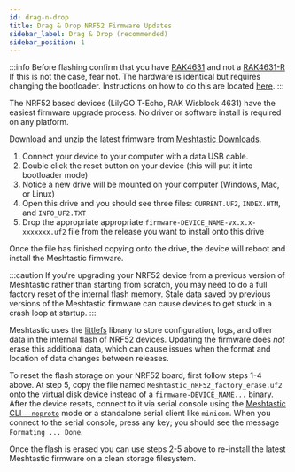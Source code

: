 ```yaml
---
id: drag-n-drop
title: Drag & Drop NRF52 Firmware Updates
sidebar_label: Drag & Drop (recommended)
sidebar_position: 1
---
```



:::info
Before flashing confirm that you have [RAK4631](https://docs.rakwireless.com/Product-Categories/WisBlock/RAK4631/) and not a [RAK4631-R](https://docs.rakwireless.com/Product-Categories/WisBlock/RAK4631-R/) If this is not the case, fear not. The hardware is identical but requires changing the bootloader. Instructions on how to do this are located [here](/docs/getting-started/flashing-firmware/nrf52/#convert-rak4631-r-to-rak4631).
:::

The NRF52 based devices (LilyGO T-Echo, RAK Wisblock 4631) have the easiest firmware upgrade process. No driver or software install is required on any platform.

Download and unzip the latest frimware from [Meshtastic Downloads](https://meshtastic.org/downloads).

1. Connect your device to your computer with a data USB cable.
2. Double click the reset button on your device (this will put it into bootloader mode) 
3. Notice a new drive will be mounted on your computer (Windows, Mac, or Linux)
4. Open this drive and you should see three files: `CURRENT.UF2`, `INDEX.HTM`, and `INFO_UF2.TXT`
5. Drop the appropriate appropriate `firmware-DEVICE_NAME-vx.x.x-xxxxxxx.uf2` file from the release you want to install onto this drive

Once the file has finished copying onto the drive, the device will reboot and install the Meshtastic firmware.

:::caution
If you're upgrading your NRF52 device from a previous version of Meshtastic rather than starting from scratch, you may need to do a full factory reset of the internal flash memory. Stale data saved by previous versions of the Meshtastic firmware can cause devices to get stuck in a crash loop at startup.
:::

Meshtastic uses the [littlefs](https://github.com/littlefs-project/littlefs) library to store configuration, logs, and other data in the internal flash of NRF52 devices. Updating the firmware does _not_ erase this additional data, which can cause issues when the format and location of data changes between releases.

To reset the flash storage on your NRF52 board, first follow steps 1-4 above. At step 5, copy the file named `Meshtastic_nRF52_factory_erase.uf2` onto the virtual disk device instead of a `firmware-DEVICE_NAME...` binary. After the device resets, connect to it via serial console using the [Meshtastic CLI `--noproto`](/docs/software/python/cli/#--noproto) mode or a standalone serial client like `minicom`. When you connect to the serial console, press any key; you should see the message `Formating ... Done`.

Once the flash is erased you can use steps 2-5 above to re-install the latest Meshtastic firmware on a clean storage filesystem.

